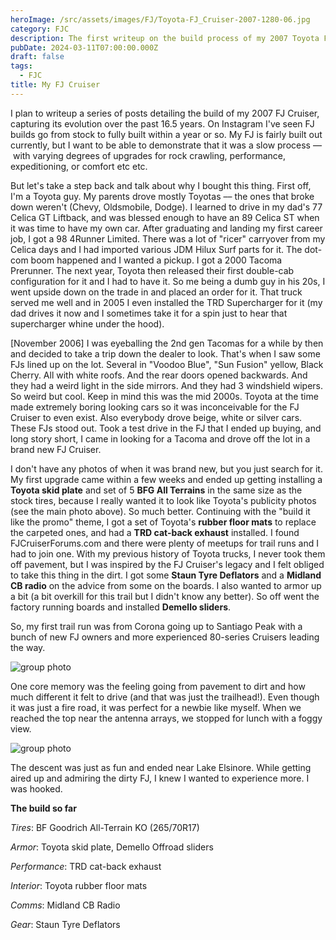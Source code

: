 ```yaml
---
heroImage: /src/assets/images/FJ/Toyota-FJ_Cruiser-2007-1280-06.jpg
category: FJC
description: The first writeup on the build process of my 2007 Toyota FJ Cruiser, starting in November 2006
pubDate: 2024-03-11T07:00:00.000Z
draft: false
tags:
  - FJC
title: My FJ Cruiser
---
```



I plan to writeup a series of posts detailing the build of my 2007 FJ Cruiser, capturing its evolution over the past 16.5 years. On Instagram I've seen FJ builds go from stock to fully built within a year or so. My FJ is fairly built out currently, but I want to be able to demonstrate that it was a slow process –– with varying degrees of upgrades for rock crawling, performance, expeditioning, or comfort etc etc.

But let's take a step back and talk about why I bought this thing. First off, I'm a Toyota guy. My parents drove mostIy Toyotas –– the ones that broke down weren't (Chevy, Oldsmobile, Dodge). I learned to drive in my dad's 77 Celica GT Liftback, and was blessed enough to have an 89 Celica ST when it was time to have my own car. After graduating and landing my first career job, I got a 98 4Runner Limited. There was a lot of "ricer" carryover from my Celica days and I had imported various JDM Hilux Surf parts for it. The dot-com boom happened and I wanted a pickup. I got a 2000 Tacoma Prerunner. The next year, Toyota then released their first double-cab configuration for it and I had to have it. So me being a dumb guy in his 20s, I went upside down on the trade in and placed an order for it. That truck served me well and in 2005 I even installed the TRD Supercharger for it (my dad drives it now and I sometimes take it for a spin just to hear that supercharger whine under the hood).

\[November 2006] I was eyeballing the 2nd gen Tacomas for a while by then and decided to take a trip down the dealer to look. That's when I saw some FJs lined up on the lot. Several in "Voodoo Blue", "Sun Fusion" yellow, Black Cherry. All with white roofs. And the rear doors opened backwards. And they had a weird light in the side mirrors. And they had 3 windshield wipers. So weird but cool. Keep in mind this was the mid 2000s. Toyota at the time made extremely boring looking cars so it was inconceivable for the FJ Cruiser to even exist. Also everybody drove beige, white or silver cars. These FJs stood out. Took a test drive in the FJ that I ended up buying, and long story short, I came in looking for a Tacoma and drove off the lot in a brand new FJ Cruiser.

I don't have any photos of when it was brand new, but you just search for it. My first upgrade came within a few weeks and ended up getting installing a **Toyota skid plate** and set of 5 **BFG All Terrains** in the same size as the stock tires, because I really wanted it to look like Toyota's publicity photos (see the main photo above). So much better. Continuing with the "build it like the promo" theme, I got a set of Toyota's **rubber floor mats** to replace the carpeted ones, and had a **TRD cat-back exhaust** installed. I found FJCruiserForums.com and there were plenty of meetups for trail runs and I had to join one. With my previous history of Toyota trucks, I never took them off pavement, but I was inspired by the FJ Cruiser's legacy and I felt obliged to take this thing in the dirt. I got some **Staun Tyre Deflators** and a **Midland CB radio** on the advice from some on the boards. I also wanted to armor up a bit (a bit overkill for this trail but I didn't know any better). So off went the factory running boards and installed **Demello sliders**.

So, my first trail run was from Corona going up to Santiago Peak with a bunch of new FJ owners and more experienced 80-series Cruisers leading the way.

<Image src={image1} alt='group photo' />

One core memory was the feeling going from pavement to dirt and how much different it felt to drive (and that was just the trailhead!). Even though it was just a fire road, it was perfect for a newbie like myself. When we reached the top near the antenna arrays, we stopped for lunch with a foggy view.

<Image src={image2} alt='group photo' />

The descent was just as fun and ended near Lake Elsinore. While getting aired up and admiring the dirty FJ, I knew I wanted to experience more. I was hooked.

**The build so far**

_Tires_: BF Goodrich All-Terrain KO (265/70R17)

_Armor_: Toyota skid plate, Demello Offroad sliders

_Performance_: TRD cat-back exhaust

_Interior_: Toyota rubber floor mats

_Comms_: Midland CB Radio

_Gear_: Staun Tyre Deflators
